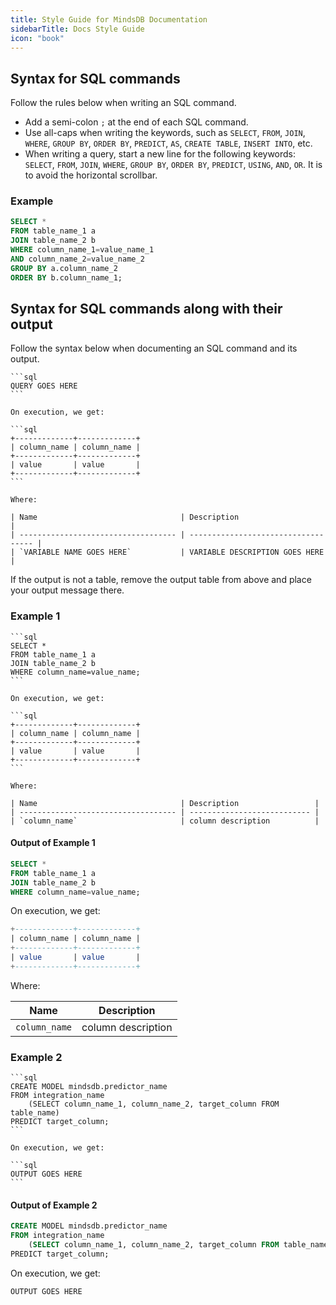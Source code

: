 ```yaml
---
title: Style Guide for MindsDB Documentation
sidebarTitle: Docs Style Guide
icon: "book"
---
```


## Syntax for SQL commands

Follow the rules below when writing an SQL command.

- Add a semi-colon `;` at the end of each SQL command.
- Use all-caps when writing the keywords, such as `SELECT`, `FROM`, `JOIN`,
  `WHERE`, `GROUP BY`, `ORDER BY`, `PREDICT`, `AS`, `CREATE TABLE`,
  `INSERT INTO`, etc.
- When writing a query, start a new line for the following keywords: `SELECT`,
  `FROM`, `JOIN`, `WHERE`, `GROUP BY`, `ORDER BY`, `PREDICT`, `USING`, `AND`,
  `OR`. It is to avoid the horizontal scrollbar.

### Example

```sql
SELECT *
FROM table_name_1 a
JOIN table_name_2 b
WHERE column_name_1=value_name_1
AND column_name_2=value_name_2
GROUP BY a.column_name_2
ORDER BY b.column_name_1;
```

## Syntax for SQL commands along with their output

Follow the syntax below when documenting an SQL command and its output.

    ```sql
    QUERY GOES HERE
    ```

    On execution, we get:

    ```sql
    +-------------+-------------+
    | column_name | column_name |
    +-------------+-------------+
    | value       | value       |
    +-------------+-------------+
    ```

    Where:

    | Name                                | Description                         |
    | ----------------------------------- | ----------------------------------- |
    | `VARIABLE NAME GOES HERE`           | VARIABLE DESCRIPTION GOES HERE      |

<Note>
  If the output is not a table, remove the output table from above and place
  your output message there.
</Note>

### Example 1

    ```sql
    SELECT *
    FROM table_name_1 a
    JOIN table_name_2 b
    WHERE column_name=value_name;
    ```

    On execution, we get:

    ```sql
    +-------------+-------------+
    | column_name | column_name |
    +-------------+-------------+
    | value       | value       |
    +-------------+-------------+
    ```

    Where:

    | Name                                | Description                 |
    | ----------------------------------- | --------------------------- |
    | `column_name`                       | column description          |

#### Output of Example 1

```sql
SELECT *
FROM table_name_1 a
JOIN table_name_2 b
WHERE column_name=value_name;
```

On execution, we get:

```sql
+-------------+-------------+
| column_name | column_name |
+-------------+-------------+
| value       | value       |
+-------------+-------------+
```

Where:

| Name          | Description        |
| ------------- | ------------------ |
| `column_name` | column description |

### Example 2

    ```sql
    CREATE MODEL mindsdb.predictor_name
    FROM integration_name
        (SELECT column_name_1, column_name_2, target_column FROM table_name)
    PREDICT target_column;
    ```

    On execution, we get:

    ```sql
    OUTPUT GOES HERE
    ```

#### Output of Example 2

```sql
CREATE MODEL mindsdb.predictor_name
FROM integration_name
    (SELECT column_name_1, column_name_2, target_column FROM table_name)
PREDICT target_column;
```

On execution, we get:

```sql
OUTPUT GOES HERE
```

